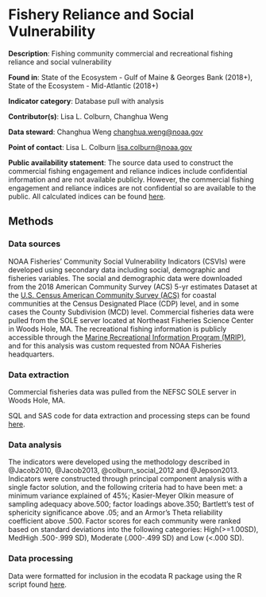 # Fishery Reliance and Social Vulnerability {#engagement}

**Description**: Fishing community commercial and recreational fishing reliance and social vulnerability

**Found in**: State of the Ecosystem - Gulf of Maine & Georges Bank (2018+), State of the Ecosystem - Mid-Atlantic (2018+) 

**Indicator category**: Database pull with analysis

**Contributor(s)**: Lisa L. Colburn, Changhua Weng
  
**Data steward**: Changhua Weng <changhua.weng@noaa.gov>

**Point of contact**: Lisa L. Colburn <lisa.colburn@noaa.gov>
  
**Public availability statement**: The source data used to construct the commercial fishing engagement and reliance indices include confidential information and are not available publicly. However, the commercial fishing engagement and reliance indices are not confidential so are available to the public. All calculated indices can be found [here](https://www.fisheries.noaa.gov/national/socioeconomics/social-indicators-coastal-communities).
  

## Methods


### Data sources
NOAA Fisheries' Community Social Vulnerability Indicators (CSVIs) were developed using secondary data including social, demographic and fisheries variables. The social and demographic data were downloaded from the 2018 American Community Survey (ACS) 5-yr estimates Dataset at the [U.S. Census American Community Survey (ACS)](https://www.census.gov/programs-surveys/acs/) for coastal communities at the Census Designated Place (CDP) level, and in some cases the County Subdivision (MCD) level. Commercial fisheries data were pulled from the SOLE server located at Northeast Fisheries Science Center in Woods Hole, MA. The recreational fishing information is publicly accessible through the [Marine Recreational Information Program (MRIP)](https://www.st.nmfs.noaa.gov/recreational-fisheries/MRIP/), and for this analysis was custom requested from NOAA Fisheries headquarters.


### Data extraction 
Commercial fisheries data was pulled from the NEFSC SOLE server in Woods Hole, MA.

SQL and SAS code for data extraction and processing steps can be found [here](https://github.com/NOAA-EDAB/tech-doc/tree/master/R/stored_scripts/comm_rel_vuln_extraction.sql). 



### Data analysis
The indicators were developed using the methodology described in @Jacob2010, @Jacob2013, @colburn_social_2012 and @Jepson2013. Indicators were constructed through principal component analysis with a single factor solution, and the following criteria had to have been met: a minimum variance explained of 45%; Kasier-Meyer Olkin measure of sampling adequacy above.500; factor loadings above.350; Bartlett's test of sphericity significance above .05; and an Armor's Theta reliability coefficient above .500. Factor scores for each community were ranked based on standard deviations into the following categories: High(>=1.00SD), MedHigh .500-.999 SD), Moderate (.000-.499 SD) and Low (<.000 SD).

### Data processing

Data were formatted for inclusion in the ecodata R package using the R script found [here](https://github.com/NOAA-EDAB/ecodata/blob/master/data-raw/get_engagement.R).